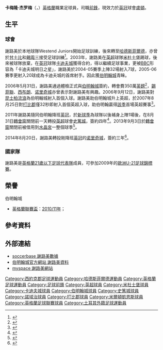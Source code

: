 {{noteTA|G1=足球|G2=EPL|G3=FA Cup
|T=zh-hans:卡梅隆·杰罗梅;zh-hk:金馬倫·謝路美;zh-tw:卡梅隆·杰羅梅;
|1=zh-hans:卡梅隆·杰罗梅;zh-hk:金馬倫·謝路美;zh-tw:卡梅隆·杰羅梅;
|2=zh-hans:杰罗梅;zh-hk:謝路美;zh-tw:杰羅梅;
}}
{{Infobox football biography
| name       = 卡梅隆·杰罗梅<br>''Cameron Jerome''
| image      = Cameron Jerome norwich 2014.jpg
| image_size = 200
| caption             = 
| fullname   = Cameron Zishan Rana-Jerome<ref>{{cite web |url=http://www.premierleague.com/page/Headlines/0,,12306~2142220,00.html |title=Premier League clubs submit squad lists |publisher=Premier League |date=2010-09-01 |accessdate=2010-09-19 |deadurl=yes |archiveurl=https://web.archive.org/web/20100903005609/http://www.premierleague.com/page/Headlines/0%2C%2C12306~2142220%2C00.html |archivedate=2010-09-03 }}</ref>
| birth_date  = {{birth date and age|1986|8|14|df=y}}<ref name="PFA 323">{{cite book |last=Hugman |first=Barry J. |title=The PFA Premier & Football League Players' Records 1946–2005 |publisher=Queen Anne Press |year=2005 |page=323 |isbn=1-85291-665-6 }}</ref>
| birth_place = 英格蘭[[哈德斯菲爾德|哈德斯菲爾德]]
| height      = {{height|ft=6|in=1}}<ref name=StokeProfile/>
| position            = [[前鋒_(足球)|前鋒]]
| currentclub         = [[卢顿足球俱乐部|盧頓]]
| clubnumber          = 35
| youthyears1 = | youthclubs1 = [[哈德斯菲尔德足球俱乐部|哈德斯菲爾德]]
| youthyears2 = | youthclubs2 = [[格林斯比镇足球俱乐部|甘士比]]
| youthyears3 = | youthclubs3 = [[谢周三足球俱乐部|錫周三]]
| years1 = 2003–2004
| clubs1 = [[米德尔斯堡足球俱乐部|米杜士堡]]
| caps1  = 0
| goals1 = 0
| years2 = 2004–2006
| clubs2 = [[卡迪夫城足球俱乐部|卡迪夫城]]
| caps2  = 73
| goals2 = 24
| years3 = 2006–2011
| clubs3 = [[伯明翰足球會|伯明翰城]]{{efn|name=WrongStats}}
| caps3  = 181
| goals3 = 37
| years4 = 2011–2014
| clubs4 = [[斯托克城足球俱乐部|斯托克城]]
| caps4  = 50
| goals4 = 7
| years5 = 2013–2014
| clubs5 = → [[水晶宫足球俱乐部|水晶宮]]（借用）
| caps5  = 28
| goals5 = 2
| years6 = 2014–2018
| clubs6 = [[诺里奇城足球俱乐部|诺里奇城]]
| caps6  = 130
| goals6 = 38
| years7 = 2018
| clubs7 = [[德比郡足球俱乐部|德比郡]]
| caps7  = 18
| goals7 = 5
| years8 = 2018–2020
| clubs8 = {{le|古斯蒂佩|Göztepe S.K.}}
| caps8  = 50
| goals8 = 8
| years9 = 2020–2021
| clubs9 = [[米尔顿凯恩斯足球俱乐部|米爾頓凱恩斯]]
| caps9  = 34
| goals9 = 13
| years10 = 2021–
| clubs10 = [[卢顿足球俱乐部|盧頓]]
| caps10  = 22
| goals10 = 2
| nationalyears1      = 2005–2008
| nationalteam1       = [[英格蘭21歲以下足球代表隊|英格蘭U21]]
| nationalcaps1       = 10
| nationalgoals1      = 0
| medaltemplates      = 
| club-update         = 2022年2月26日
| nationalteam-update = 2008年5月12日
}}
{{中文譯名 
| english     = Cameron '''Jerome'''
| putonghua   = 杰罗梅
| taiwan      = 傑羅梅
| cantonese   = 謝路美<br>謝洛米
| other       = 
|}}

'''卡梅隆·杰罗梅'''（{{lang-en|'''Cameron Zishan Jerome'''}}，{{bd|1986年|10月14日|||J}}）[[英格蘭|英格蘭]]職業足球員，司職[[前鋒_(足球)|前鋒]]，現效力於[[英冠|英冠]]球會[[卢顿足球俱乐部|盧頓]]。

==生平==
===球會===
謝路美於本地球隊Westend Juniors開始足球訓練，後來轉至[[哈德斯菲爾德足球俱樂部|哈德斯菲爾德]]，亦曾於[[格林斯比镇足球俱乐部|甘士比]]和[[錫周三|錫周三]]接受足球訓練<ref>{{cite web | title=Jerome grateful to Wilkinson | work=Wales at Heart | url=http://www.walesatheart.com/Sport/February%202005/010205-05.htm | accessdate=2006-09-21 | deadurl=yes | archiveurl=https://web.archive.org/web/20060523103755/http://walesatheart.com/Sport/February%202005/010205-05.htm | archivedate=2006-05-23 }}</ref>。2003年，謝路美在[[英超|英超]]球隊[[米杜士堡足球會|米杜士堡]]踢球，後來被球隊放棄，在[[英冠|英冠]]球隊[[卡迪夫城足球俱樂部|卡迪夫城]]獲得合約，得以繼續足球事業，更被[[BBC|BBC]]形容為「卡迪夫城明日之星」，謝路美於2004-05賽季上陣32場射入7球，2005-06賽季更射入20球成為卡迪夫城的首席射手。因此獲[[伯明翰城足球俱樂部|伯明翰城]]青睞。

2006年5月31日，謝路美通過體檢正式與[[伯明翰城足球俱樂部|伯明翰城]]簽約，轉會費350萬[[英鎊|英鎊]]<ref>{{cite news |title=Birmingham complete Jerome deal |publisher=BBC Sport |url=http://news.bbc.co.uk/sport1/hi/football/teams/c/cardiff_city/5028786.stm |date=2006-05-31 |accessdate=2006-09-21 |archive-date=2007-01-07 |archive-url=https://web.archive.org/web/20070107044807/http://news.bbc.co.uk/sport1/hi/football/teams/c/cardiff_city/5028786.stm |dead-url=no }}</ref>，[[錫菲聯|錫菲聯]]、[[西布朗|西布朗]]、[[诺里奇城足球俱乐部|诺里奇城]]亦曾表示對謝路美有興趣。2006年9月12日，謝路美對[[昆士柏流浪|昆士柏流浪]]為伯明翰城射入首個入球。謝路美助伯明翰城升上英超，於2007年8月25日對[[德比郡足球俱樂部|打比郡]]僅32秒即射入首個英超入球，助伯明翰贏得[[2007年至2008年英格蘭超級聯賽|該季]]首場英超賽事<ref>{{cite news |url=http://news.bbc.co.uk/sport1/hi/football/eng_prem/6952880.stm |title=Derby 1-2 Birmingham |author=May, John |publisher=BBC |date=2007-08-25 |accessdate=2007-12-04 |archive-date=2009-05-01 |archive-url=https://web.archive.org/web/20090501002203/http://news.bbc.co.uk/sport1/hi/football/eng_prem/6952880.stm |dead-url=no }}</ref>。{{efn|Soccerbase's stats for the match between Derby County and Birmingham City on 9 March 2007 fail to include appearances by substitutes for either side, one of whom was Jerome.<ref>{{cite web |url=http://www.soccerbase.com/matches/results.sd?date=2007-03-09 |title=Results & Matches on: Fri, 9 Mar 2007 |work=Soccerbase |publisher=Centurycomm |accessdate=2011-05-13 |archive-date=2018-01-17 |archive-url=https://web.archive.org/web/20180117190801/http://www.soccerbase.com/matches/results.sd?date=2007-03-09 |dead-url=no }} Click on match score for team details.</ref><ref>{{cite news |url=http://news.bbc.co.uk/sport1/hi/football/eng_div_1/6415039.stm |title=Birmingham 1–0 Derby |publisher=BBC Sport |date=2007-03-09 |accessdate=2010-08-24 |archive-date=2007-03-19 |archive-url=https://web.archive.org/web/20070319235424/http://news.bbc.co.uk/sport1/hi/football/eng_div_1/6415039.stm |dead-url=no }}</ref> Additionally, the Dubious Goals Panel awarded Jerome a goal against Burnley on 1 May 2010,<ref name=DubiousGoal>{{cite web |url=http://www.premierleague.com/page/Headlines/0,,12306~2059030,00.html |title=Dubious goals |publisher=Premier League |date=2010-05-25 |archiveurl=https://web.archive.org/web/20100528093739/http://www.premierleague.com/page/Headlines/0%2C%2C12306~2059030%2C00.html |archivedate=2010-05-28 |deadurl=yes |accessdate=2018-01-18 }}</ref> originally given as a Brian Jensen own goal, bringing his total of League goals for the 2009–10 season to 11.<ref>{{cite news |url=http://www.bcfc.com/page/News/NewsDetail/0,,10412~2059057,00.html |title=Extra Goal For Jerome! |publisher=Birmingham City F.C. |date=2010-05-20 |archiveurl=https://web.archive.org/web/20100528171446/http://www.bcfc.com/page/News/NewsDetail/0%2C%2C10412~2059057%2C00.html |archivedate=2010-05-28 |deadurl=yes |accessdate=2018-01-18 }}</ref><ref>{{cite web |url=http://www.soccerbase.com/matches/results.sd?date=2010-05-01 |title=Results & Matches on: Sat, 1 May 2010 |work=Soccerbase |publisher=Centurycomm |accessdate=2011-05-13 |archive-date=2017-07-05 |archive-url=https://web.archive.org/web/20170705161531/http://www.soccerbase.com/matches/results.sd?date=2010-05-01 |dead-url=no }} Click on "i" for goalscorer details.</ref> Until and unless they correct the figures, he should have one more League appearance and one more League goal for Birmingham than given on his Soccerbase page, i.e. his League totals for his career at Birmingham should be 181 appearances and 37 goals.<ref name=StokeProfile>{{cite news |url=http://www.stokecityfc.com/page/ProfilesDetail/0,,10310~30567,00.html |title=Cameron Jerome |publisher=Stoke City F.C. |archiveurl=https://web.archive.org/web/20110925174920/http://www.stokecityfc.com/page/ProfilesDetail/0%2C%2C10310~30567%2C00.html |archivedate=2011-09-25 |deadurl=yes |accessdate=2018-01-18 }}</ref>|name=WrongStats}}

2011年謝路美隨同伯明翰降班[[英冠|英冠]]，於[[2011年至2012年英格蘭足球冠軍聯賽|新球季]]為球隊以後補身上陣1場後，在8月31日[[轉會窗|轉會窗]]關閉前一天轉投[[英超|英超]]球會[[斯托克城足球俱乐部|史篤城]]，簽約四年<ref>{{cite news |language=en |url=http://news.bbc.co.uk/sport2/hi/football/14733502.stm |title=Cameron Jerome moves from Birmingham to Stoke |publisher=''[[BBC_Sport|BBC Sport]]'' |date=2011-08-31 |accessdate=2011-09-02 |archive-date=2011-08-31 |archive-url=https://web.archive.org/web/20110831171237/http://news.bbc.co.uk/sport2/hi/football/14733502.stm |dead-url=no }}</ref>。2013年9月3日於[[轉會窗|轉會窗]]關閉前被借用到[[水晶宫足球俱乐部|水晶宮]]一整個球季<ref>{{cite news |language=en |url=http://www.bbc.com/sport/0/football/23939888 |title=Crystal Palace sign Stoke striker Cameron Jerome on loan |publisher=''[[BBC_Sport|BBC Sport]]'' |date=2013-09-03 |accessdate=2014-08-24 |archive-date=2015-03-22 |archive-url=https://web.archive.org/web/20150322113248/http://www.bbc.com/sport/0/football/23939888 |dead-url=no }}</ref>。

2014年8月20日，謝路美轉投剛降班[[英冠|英冠]]的[[诺里奇城足球俱乐部|诺里奇城]]，簽約三年<ref>{{cite news |language=en |url=http://www.bbc.com/sport/0/football/28869774 |title=Norwich City sign Carlos Cuellar and Cameron Jerome |publisher=''[[BBC_Sport|BBC Sport]]'' |date=2014-08-20 |accessdate=2014-08-24 |archive-date=2015-04-14 |archive-url=https://web.archive.org/web/20150414141402/http://www.bbc.com/sport/0/football/28869774 |dead-url=no }}</ref>。

===國家隊===
謝路美是[[英格蘭21歲以下足球代表隊|英格蘭21歲以下足球代表隊]]成員，可參加2009年的[[歐洲U-21足球錦標賽|歐洲U-21足球錦標賽]]。

== 榮譽 ==
;伯明翰城
*[[英格蘭聯賽盃|英格蘭聯賽盃]]：[[2011年英格蘭聯賽盃決賽|2010/11年]]；

==參考資料==
{{reflist}}
{{notelist}}

==外部連結==
*[https://web.archive.org/web/20080512011457/http://www.soccerbase.com/players_details.sd?playerid=38709 soccerbase 謝路美數據]
*[https://web.archive.org/web/20081220053046/http://www.blues.premiumtv.co.uk/page/ProfilesDetail/0%2C%2C10412~30567%2C00.html 伯明翰城官方網站 謝路美資料]
*[https://web.archive.org/web/20071011001257/http://profile.myspace.com/index.cfm?fuseaction=user.viewprofile myspace 謝路美網站]

{{盧頓球員名單}}

{{DEFAULTSORT:Jerome, Cameron}}
[[Category:西約克郡足球運動員|Category:西約克郡足球運動員]]
[[Category:哈德斯菲爾德運動員|Category:哈德斯菲爾德運動員]]
[[Category:英格蘭足球運動員|Category:英格蘭足球運動員]]
[[Category:足球前鋒|Category:足球前鋒]]
[[Category:英超球員|Category:英超球員]]
[[Category:米杜士堡球員|Category:米杜士堡球員]]
[[Category:卡迪夫城球員|Category:卡迪夫城球員]]
[[Category:伯明翰城球員|Category:伯明翰城球員]]
[[Category:史篤城球員|Category:史篤城球員]]
[[Category:諾域治球員|Category:諾域治球員]]
[[Category:打比郡球員|Category:打比郡球員]]
[[Category:米爾頓凱恩斯球員|Category:米爾頓凱恩斯球員]]
[[Category:英格蘭足球聯賽球員|Category:英格蘭足球聯賽球員]]
[[Category:土耳其外籍足球運動員|Category:土耳其外籍足球運動員]]